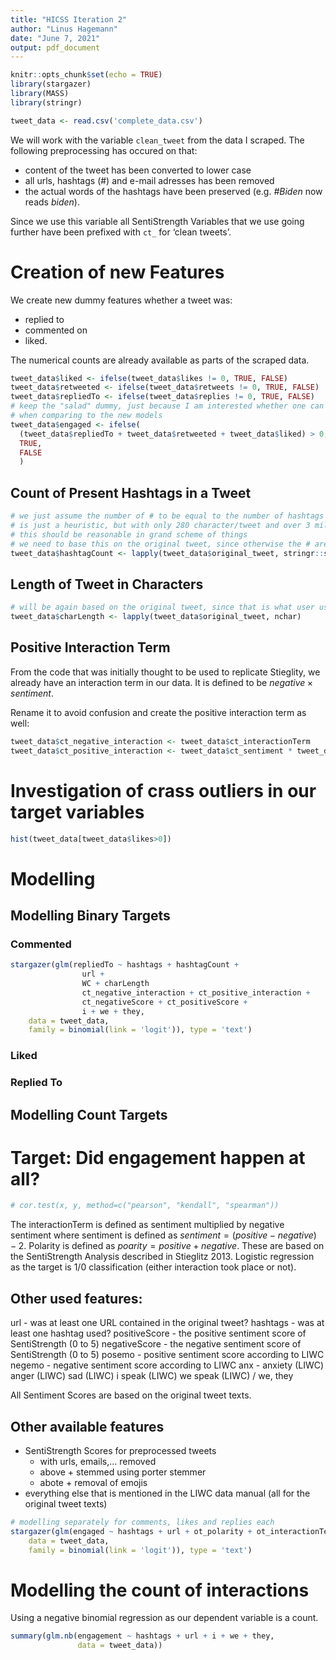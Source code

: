 ```yaml
---
title: "HICSS Iteration 2"
author: "Linus Hagemann"
date: "June 7, 2021"
output: pdf_document
---
```


```r
knitr::opts_chunk$set(echo = TRUE)
library(stargazer)
library(MASS)
library(stringr)
```

```r
tweet_data <- read.csv('complete_data.csv')
```

We will work with the variable `clean_tweet` from the data I scraped. The following preprocessing has occured on that:

- content of the tweet has been converted to lower case
- all urls, hashtags (#) and e-mail adresses has been removed
- the actual words of the hashtags have been preserved (e.g. *#Biden* now reads *biden*).

Since we use this variable all SentiStrength Variables that we use going further have been prefixed with `ct_` for 'clean tweets'.

# Creation of new Features

We create new dummy features whether a tweet was:

- replied to
- commented on
- liked.

The numerical counts are already available as parts of the scraped data.

```r
tweet_data$liked <- ifelse(tweet_data$likes != 0, TRUE, FALSE)
tweet_data$retweeted <- ifelse(tweet_data$retweets != 0, TRUE, FALSE)
tweet_data$repliedTo <- ifelse(tweet_data$replies != 0, TRUE, FALSE)
# keep the "salad" dummy, just because I am interested whether one can read more from it
# when comparing to the new models
tweet_data$engaged <- ifelse(
  (tweet_data$repliedTo + tweet_data$retweeted + tweet_data$liked) > 0,
  TRUE,
  FALSE
  )
```

## Count of Present Hashtags in a Tweet

```r
# we just assume the number of # to be equal to the number of hashtags
# is just a heuristic, but with only 280 character/tweet and over 3 million tweets
# this should be reasonable in grand scheme of things
# we need to base this on the original tweet, since otherwise the # are already removed
tweet_data$hashtagCount <- lapply(tweet_data$original_tweet, stringr::str_count, pattern = '#')
```

## Length of Tweet in Characters

```r
# will be again based on the original tweet, since that is what user users saw and interacted with
tweet_data$charLength <- lapply(tweet_data$original_tweet, nchar)
```

## Positive Interaction Term

From the code that was initially thought to be used to replicate Stieglity, we already have an interaction term in our data.
It is defined to be $negative \times sentiment$.

Rename it to avoid confusion and create the positive interaction term as well:

```r
tweet_data$ct_negative_interaction <- tweet_data$ct_interactionTerm
tweet_data$ct_positive_interaction <- tweet_data$ct_sentiment * tweet_data$ct_positiveScore
```


# Investigation of crass outliers in our target variables

```r
hist(tweet_data[tweet_data$likes>0])
```


# Modelling

## Modelling Binary Targets

### Commented

```r
stargazer(glm(repliedTo ~ hashtags + hashtagCount + 
                url + 
                WC + charLength
                ct_negative_interaction + ct_positive_interaction +
                ct_negativeScore + ct_positiveScore +
                i + we + they,
    data = tweet_data,
    family = binomial(link = 'logit')), type = 'text')
```

### Liked

### Replied To


## Modelling Count Targets


# Target: Did engagement happen at all?

```r
# cor.test(x, y, method=c("pearson", "kendall", "spearman"))
```

The interactionTerm is defined as sentiment multiplied by negative sentiment where sentiment is defined as $sentiment = (positive - negative) - 2$.
Polarity is defined as $poarity = positive + negative$. These are based on the SentiStrength Analysis described in Stieglitz 2013.
Logistic regression as the target is 1/0 classification (either interaction took place or not).

## Other used features:

url - was at least one URL contained in the original tweet?
hashtags - was at least one hashtag used?
positiveScore - the positive sentiment score of SentiStrength (0 to 5)
negativeScore - the negative sentiment score of SentiStrength (0 to 5)
posemo - positive sentiment score according to LIWC
negemo - negative sentiment score according to LIWC
anx - anxiety (LIWC)
anger (LIWC)
sad (LIWC)
i speak (LIWC)
we speak (LIWC) / we, they

All Sentiment Scores are based on the original tweet texts.

## Other available features

- SentiStrength Scores for preprocessed tweets 
  - with urls, emails,... removed
  - above + stemmed using porter stemmer
  - abote + removal of emojis
- everything else that is mentioned in the LIWC data manual (all for the original tweet texts)



```r
# modelling separately for comments, likes and replies each
stargazer(glm(engaged ~ hashtags + url + ot_polarity + ot_interactionTerm,
    data = tweet_data,
    family = binomial(link = 'logit')), type = 'text')
```

# Modelling the count of interactions

Using a negative binomial regression as our dependent variable is a count.

```r
summary(glm.nb(engagement ~ hashtags + url + i + we + they,
               data = tweet_data))
```

